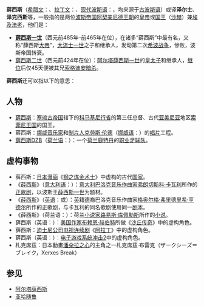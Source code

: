 '''薛西斯'''（[[希腊文|希腊文]]：'''{{lang|el|Ξέρξης}}'''、[[拉丁文|拉丁文]]：'''{{lang|la|Xerxes}}'''、[[波斯语|现代波斯语]]：'''{{lang|fa|خشایارشا}}'''，均来源于[[古波斯语|古波斯语]]）或译'''泽尔士'''、'''泽克西斯'''等，一般指的是两位[[波斯帝国|波斯帝国]][[阿契美尼德王朝|阿契美尼德王朝]]的[[皇帝|皇帝]]或[[国王|国王]]（[[沙赫|沙赫]]）兼[[古埃及|埃及]][[法老|法老]]，他们是：
*'''[[薛西斯一世|薛西斯一世]]'''（西元前485年–前465年在位），在诸多“薛西斯”中最有名，又称“薛西斯[[大帝|大帝]]”，[[大流士一世|大流士一世]]之子和继承人，发动第二次[[希波战争|希波战争]]，惨败，波斯帝国转衰。
*[[薛西斯二世|薛西斯二世]]（西元前424年在位）：[[阿尔塔薛西斯一世|阿尔塔薛西斯一世]]的[[皇太子|皇太子]]和继承人，[[即位|继位]]后仅45天便被其兄[[索格迪安|索格迪安]][[暗杀|暗杀]]。

'''薛西斯'''还可以指以下的意思：

==人物==
*[[薛西斯_(科马基尼)|薛西斯]]：[[塞琉古帝国|塞琉古帝国]]辖下的[[科马基尼王国|科马基尼行省]]的第三任总督、古代[[亚美尼亚|亚美尼亚]]地区[[索菲尼王国|索菲尼王国]]的国王。
*薛西斯：[[挪威|挪威]][[音乐家|音乐家]]和[[制片人|制片人]][[克劳斯·伦德|克劳斯·伦德]]（[[挪威语|挪威语]]：{{lang|no|Klaus Lunde}}）的[[唱片|唱片]]工程。
*[[薛西斯DZB|薛西斯DZB]]（[[荷兰语|荷兰语]]：{{lang|nl|XerxesDZB}}）：一个[[荷兰|荷兰]][[鹿特丹|鹿特丹]]的[[职业|职业]][[足球|足球]][[足球队|队]]。

==虚构事物==
*薛西斯：[[日本|日本]][[漫画|漫画]]《[[钢之炼金术士|钢之炼金术士]]》中虚构的古代[[国家|国家]]。
*《[[薛西斯_(弗朗切斯科·卡瓦利歌剧)|薛西斯]]》（[[意大利语|意大利语]]：''{{lang|it|Xerxes}}''）：[[意大利|意大利]][[巴洛克音乐|巴洛克音乐]][[作曲家|作曲家]][[弗朗切斯科·卡瓦利|弗朗切斯科·卡瓦利]]所作的[[正歌剧|正]][[歌剧|歌剧]]，以波斯王[[薛西斯一世|薛西斯一世]]为题材。
*《[[薛西斯_(格奥尔格·弗里德里希·亨德尔歌剧)|薛西斯]]》（[[英语|英语]]：''{{lang|en|Serse}}''或''{{lang|en|Xerxes}}''）：[[英国|英]]籍[[德意志|德]]裔巴洛克音乐作曲家[[格奥尔格·弗里德里希·亨德尔|格奥尔格·弗里德里希·亨德尔]]所作的正歌剧，与卡瓦利的同名歌剧使用同一[[歌剧剧本|剧本]]。
*《薛西斯》（荷兰语：{{lang|nl|''Xerxes''}}）：荷兰[[小说家|小说家]][[路易斯·库佩勒斯|路易斯·库佩勒斯]]所作的[[小说|小说]]。
*薛西斯（英语：{{lang|en|Xerxes}}）：[[美国|美国]][[作家|作家]][[布赖恩·赫伯特|布赖恩·赫伯特]]所做《[[沙丘传奇|沙丘传奇]]》中的虚构角色。
*薛西斯：[[迪士尼公司|迪士尼公司]][[电视连续剧|电视连续剧]]《[[阿拉丁|阿拉丁]]》中的虚构角色。
*薛西斯（英语：{{lang|en|XERXES}}）：[[电子游戏|电子游戏]][[系统冲击2|系统冲击2]]中的虚构角色。
*札克席茲：日本動畫[[潘朵拉之心|潘朵拉之心]]的主角之一札克席茲·布雷克（ザークシーズ＝ブレイク，Xerxes Break）

==参见==
*[[阿尔塔薛西斯|阿尔塔薛西斯]]
*[[亚哈随鲁|亚哈随鲁]]

{{disambig|S|Cat=三字译名消歧义}}